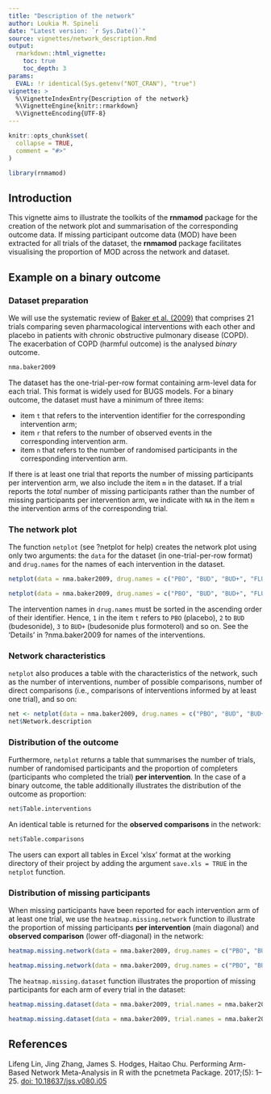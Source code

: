 ```yaml
---
title: "Description of the network"
author: Loukia M. Spineli
date: "Latest version: `r Sys.Date()`"
source: vignettes/network_description.Rmd
output: 
  rmarkdown::html_vignette:
    toc: true
    toc_depth: 3
params:
  EVAL: !r identical(Sys.getenv("NOT_CRAN"), "true")
vignette: >
  %\VignetteIndexEntry{Description of the network}
  %\VignetteEngine{knitr::rmarkdown}
  %\VignetteEncoding{UTF-8}
---
```


```r
knitr::opts_chunk$set(
  collapse = TRUE,
  comment = "#>"
)
```

```r
library(rnmamod)
```

## Introduction

This vignette aims to illustrate the toolkits of the **rnmamod** package for the creation of the network plot and summarisation of the corresponding outcome data. If missing participant outcome data (MOD) have been extracted for all trials of the dataset, the **rnmamod** package facilitates visualising the proportion of MOD across the network and dataset.

## Example on a binary outcome 

### Dataset preparation

We will use the systematic review of [Baker et al. (2009)](https://pubmed.ncbi.nlm.nih.gov/19637942/) that comprises 21 trials comparing seven pharmacological interventions with each other and placebo in patients with chronic obstructive pulmonary disease (COPD). The exacerbation of COPD (harmful outcome) is the analysed *binary* outcome. 

```r
nma.baker2009
```

The dataset has the one-trial-per-row format containing arm-level data for each trial. This format is widely used for BUGS models. For a binary outcome, the dataset must have a minimum of three items: 

- item `t` that refers to the intervention identifier for the corresponding intervention arm;
- item `r` that refers to the number of observed events in the corresponding intervention arm. 
- item `n` that refers to the number of randomised participants in the corresponding intervention arm.

If there is at least one trial that reports the number of missing participants per intervention arm, we also include the item `m` in the dataset. If a trial reports the *total* number of missing participants rather than the number of missing participants per intervention arm, we indicate with `NA` in the item `m` the intervention arms of the corresponding trial.

### The network plot

The function `netplot` (see ?netplot for help) creates the network plot using only two arguments: the `data` for the dataset (in one-trial-per-row format) and `drug.names` for the names of each intervention in the dataset.

```r
netplot(data = nma.baker2009, drug.names = c("PBO", "BUD", "BUD+", "FLU", "FLU+", "FOR", "SAL", "TIO"))
```

```r
netplot(data = nma.baker2009, drug.names = c("PBO", "BUD", "BUD+", "FLU", "FLU+", "FOR", "SAL", "TIO"))
```

The intervention names in `drug.names` must be sorted in the ascending order of their identifier. Hence, `1` in the item `t` refers to `PBO` (placebo), `2` to `BUD` (budesonide), `3` to `BUD+` (budesonide plus formoterol) and so on. See the 'Details' in ?nma.baker2009 for names of the interventions.

### Network characteristics

`netplot` also produces a table with the characteristics of the network, such as the number of interventions, number of possible comparisons, number of direct comparisons (i.e., comparisons of interventions informed by at least one trial), and so on:

```r
net <- netplot(data = nma.baker2009, drug.names = c("PBO", "BUD", "BUD+", "FLU", "FLU+", "FOR", "SAL", "TIO"))
net$Network.description
```

### Distribution of the outcome

Furthermore, `netplot` returns a table that summarises the number of trials, number of randomised participants and the proportion of completers (participants who completed the trial) **per intervention**. In the case of a binary outcome, the table additionally illustrates the distribution of the outcome as proportion: 

```r
net$Table.interventions
```

An identical table is returned for the **observed comparisons** in the network:

```r
net$Table.comparisons
```

The users can export all tables in Excel 'xlsx' format at the working directory of their project by adding the argument `save.xls = TRUE` in the `netplot` function.

### Distribution of missing participants 

When missing participants have been reported for each intervention arm of at least one trial, we use the `heatmap.missing.network` function to illustrate the proportion of missing participants **per intervention** (main diagonal) and **observed comparison** (lower off-diagonal) in the network:

```r
heatmap.missing.network(data = nma.baker2009, drug.names = c("PBO", "BUD", "BUD+", "FLU", "FLU+", "FOR", "SAL", "TIO"))
```

```r
heatmap.missing.network(data = nma.baker2009, drug.names = c("PBO", "BUD", "BUD+", "FLU", "FLU+", "FOR", "SAL", "TIO"))
```

The `heatmap.missing.dataset` function illustrates the proportion of missing participants for each arm of every trial in the dataset:

```r
heatmap.missing.dataset(data = nma.baker2009, trial.names = nma.baker2009$study, drug.names = c("PBO", "BUD", "BUD+", "FLU", "FLU+", "FOR", "SAL", "TIO"))
```

```r
heatmap.missing.dataset(data = nma.baker2009, trial.names = nma.baker2009$study, drug.names = c("PBO", "BUD", "BUD+", "FLU", "FLU+", "FOR", "SAL", "TIO"))
```


## References

Lifeng Lin, Jing Zhang, James S. Hodges, Haitao Chu. Performing Arm-Based Network Meta-Analysis in R
with the pcnetmeta Package. \emph{J Stat Softw} 2017;\bold{80}(5): 1--25. [doi: 10.18637/jss.v080.i05](https://www.jstatsoft.org/article/view/v080i05)
